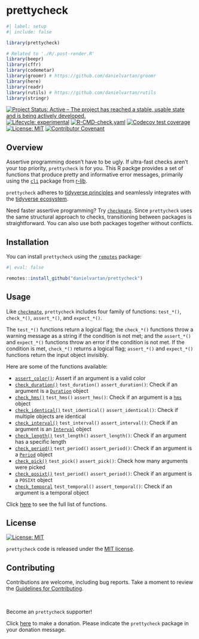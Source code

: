 # prettycheck

<!-- quarto render -->

```r
#| label: setup
#| include: false

library(prettycheck)

# Related to './R/.post-render.R'
library(beepr)
library(cffr)
library(codemetar)
library(groomr) # https://github.com/danielvartan/groomr
library(here)
library(readr)
library(rutils) # https://github.com/danielvartan/rutils
library(stringr)
```

<!-- badges: start -->
[![Project Status: Active – The project has reached a stable, usable state and is being actively developed.](https://www.repostatus.org/badges/latest/active.svg)](https://www.repostatus.org/#active)
[![Lifecycle: experimental](https://img.shields.io/badge/lifecycle-experimental-orange.svg)](https://lifecycle.r-lib.org/articles/stages.html#experimental)
[![R-CMD-check.yaml](https://github.com/danielvartan/prettycheck/actions/workflows/check-standard.yaml/badge.svg)](https://github.com/danielvartan/prettycheck/actions/workflows/check-standard.yaml)
[![Codecov test coverage](https://codecov.io/gh/danielvartan/prettycheck/branch/main/graph/badge.svg)](https://app.codecov.io/gh/danielvartan/prettycheck?branch=main)
[![License: MIT](https://img.shields.io/badge/license-MIT-green)](https://choosealicense.com/licenses/mit/)
[![Contributor Covenant](https://img.shields.io/badge/Contributor%20Covenant-2.1-4baaaa.svg)](CODE_OF_CONDUCT.md)
<!-- badges: end -->

## Overview

Assertive programming doesn’t have to be ugly. If ultra-fast checks aren’t your top priority, `prettycheck` is for you. This R packge provides a set of functions that produce pretty and informative error messages, primarily using the [`cli`](https://cli.r-lib.org/) package from [r-lib](https://github.com/r-lib).

`prettycheck` adheres to [tidyverse principles](https://tidyverse.tidyverse.org/articles/manifesto.html) and seamlessly integrates with the [tidyverse ecosystem](https://www.tidyverse.org/).

Need faster assertive programming? Try [`checkmate`](https://mllg.github.io/checkmate/). Since `prettycheck` uses the same structural approach to checks, transitioning between packages is straightforward. You can also use both packages together without conflicts.

## Installation

You can install `prettycheck` using the [`remotes`](https://github.com/r-lib/remotes) package:

``` r
#| eval: false

remotes::install_github("danielvartan/prettycheck")
```

## Usage

Like [`checkmate`](https://mllg.github.io/checkmate/), `prettycheck` includes four family of functions: `test_*()`, `check_*()`, `assert_*()`, and `expect_*()`.

The `test_*()` functions return a logical flag; the `check_*()` functions throw a warning message as a string if the condition is not met; and the `assert_*()` and `expect_*()` functions throw an error if the condition is not met. If the condition is met, `check_*()` returns a logical flag; `assert_*()` and `expect_*()` functions return the input object invisibly.

Here are some of the functions available:

- [`assert_color()`](https://danielvartan.github.io/prettycheck/reference/assert_color.html): Assert if an argument is a valid color
- [`check_duration()`](https://danielvartan.github.io/prettycheck/reference/check_duration.html) `test_duration()` `assert_duration()`: Check if an argument is a [`Duration`](https://lubridate.tidyverse.org/reference/duration.html) object
- [`check_hms()`](https://danielvartan.github.io/prettycheck/reference/check_hms.html) `test_hms()` `assert_hms()`: Check if an argument is a [`hms`](https://hms.tidyverse.org/reference/hms.html) object
- [`check_identical()`](https://danielvartan.github.io/prettycheck/reference/check_identical.html) `test_identical()` `assert_identical()`: Check if multiple objects are identical
- [`check_interval()`](https://danielvartan.github.io/prettycheck/reference/check_interval.html) `test_interval()` `assert_interval()`: Check if an argument is an [`Interval`](https://lubridate.tidyverse.org/reference/interval.html) object
- [`check_length()`](https://danielvartan.github.io/prettycheck/reference/check_length.html) `test_length()` `assert_length()`: Check if an argument has a specific length
- [`check_period()`](https://danielvartan.github.io/prettycheck/reference/check_period.html) `test_period()` `assert_period()`: Check if an argument is a [`Period`](https://lubridate.tidyverse.org/reference/period.html) object
- [`check_pick()`](https://danielvartan.github.io/prettycheck/reference/check_pick.html) `test_pick()` `assert_pick()`: Check how many arguments were picked
- [`check_posixt()`](https://danielvartan.github.io/prettycheck/reference/check_posixt.html) `test_period()` `assert_period()`: Check if an argument is a `POSIXt` object
- [`check_temporal`](https://danielvartan.github.io/prettycheck/reference/check_temporal.html) `test_temporal()` `assert_temporal()`: Check if an argument is a temporal object

Click [here](https://danielvartan.github.io/prettycheck/) to see the full list of functions.

## License

[![License:
MIT](https://img.shields.io/badge/license-MIT-green)](https://opensource.org/license/mit/)

`prettycheck` code is released under the [MIT license](https://opensource.org/license/mit/).

## Contributing

Contributions are welcome, including bug reports. Take a moment to review the [Guidelines for Contributing](https://danielvartan.github.io/prettycheck/CONTRIBUTING.html).

<br>

Become an `prettycheck` supporter!

Click [here](https://github.com/sponsors/danielvartan) to make a donation. Please indicate the `prettycheck` package in your donation message.
